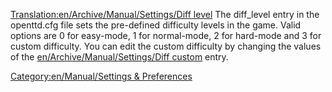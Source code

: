 [[Translation:en/Archive/Manual/Settings/Diff level]]
The diff_level entry in the openttd.cfg file sets the pre-defined difficulty levels in the game.
Valid options are 0 for easy-mode, 1 for normal-mode, 2 for hard-mode and 3 for custom difficulty.
You can edit the custom difficulty by changing the values of the [[en/Archive/Manual/Settings/Diff custom]] entry.

[[Category:en/Manual/Settings & Preferences]]